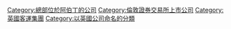 [[Category:總部位於阿伯丁的公司|Category:總部位於阿伯丁的公司]]
[[Category:倫敦證券交易所上市公司|Category:倫敦證券交易所上市公司]]
[[Category:英國客運集團|Category:英國客運集團]]
[[Category:以英國公司命名的分類|Category:以英國公司命名的分類]]